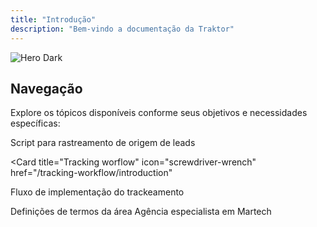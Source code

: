 ```yaml
---
title: "Introdução"
description: "Bem-vindo a documentação da Traktor"
---
```


<img
  alt="Hero Dark"
  classname="hidden dark:block"
  src="/images/hero-dark.png"
/>

## Navegação

Explore os tópicos disponíveis conforme seus objetivos e necessidades específicas:

<CardGroup cols={2}>
  <Card title="Traktor.js" icon="code" href="/traktor-js/introduction">
    Script para rastreamento de origem de leads
  </Card>

<Card
  title="Tracking worflow"
  icon="screwdriver-wrench"
  href="/tracking-workflow/introduction"
>
  Fluxo de implementação do trackeamento
</Card>

<Card title="Dicionário" icon="book" href="/dictionary/data-managment">
  Definições de termos da área
</Card>

  <Card title="Fale conosco" icon="stars" href="https://gotraktor.com/pt/fale-conosco/?utm_source=docs-traktor&utm_medium=referral&utm_campaign=default">
   Agência especialista em Martech
  </Card>
</CardGroup>
